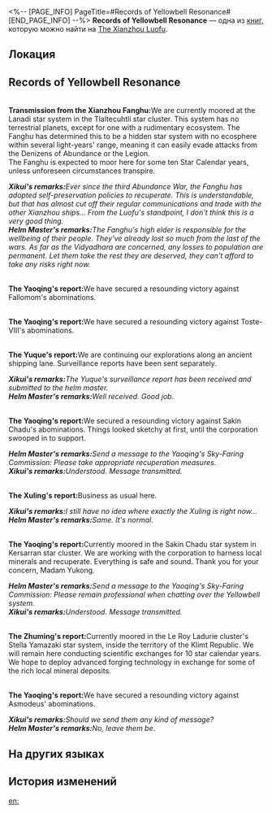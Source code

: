 <%-- [PAGE_INFO]
PageTitle=#Records of Yellowbell Resonance#
[END_PAGE_INFO] --%>
{{Дополнить}}
{{Книга Инфобокс
|id           = 193
|partIds      = 190414
|Название     = 
|Изображение  = Иконка Пергамент Сяньчжоу.png
|Мир          = The Xianzhou Luofu
|Томов        = 1
|Автор        = <!--нужно добавить-->
|Описание     = The Xianzhou Alliance fleet communicates with each other via the Yellowbell system. This is a record of resonances in year 8098 of the Star Calendar from the Xianzhou Luofu's Yellowbell system.
|Том1         = {{tx}}
|Источник1    = {{tx|Отсутствует источник}}
|Персонажи    = 
|Фракции      = 
}}
'''Records of Yellowbell Resonance''' — одна из [[Книги|книг]], которую можно найти на [[The Xianzhou Luofu]].

==Локация==
{{Отметка карты|<!--название карты-->|<!--id отметки-->}}

==Records of Yellowbell Resonance==
{{Размер|36|April, Year 8098 Star Calendar}}<br />
'''Transmission from the Xianzhou Fanghu: '''We are currently moored at the Lanadi star system in the Tlaltecuhtli star cluster. This system has no terrestrial planets, except for one with a rudimentary ecosystem. The Fanghu has determined this to be a hidden star system with no ecosphere within several light-years' range, meaning it can easily evade attacks from the Denizens of Abundance or the Legion.<br />
The Fanghu is expected to moor here for some ten Star Calendar years, unless unforeseen circumstances transpire.

'''''Xikui's remarks: '''Ever since the third Abundance War, the Fanghu has adopted self-preservation policies to recuperate. This is understandable, but that has almost cut off their regular communications and trade with the other Xianzhou ships... From the Luofu's standpoint, I don't think this is a very good thing.''<br />
'''''Helm Master's remarks: '''The Fanghu's high elder is responsible for the wellbeing of their people. They've already lost so much from the last of the wars. As far as the Vidyadhara are concerned, any losses to population are permanent. Let them take the rest they are deserved, they can't afford to take any risks right now.''

{{Размер|36|May, Year 8098 Star Calendar}}<br />
'''The Yaoqing's report: '''We have secured a resounding victory against Fallomom's abominations.

{{Размер|36|June, Year 8098 Star Calendar}}<br />
'''The Yaoqing's report: '''We have secured a resounding victory against Toste-VIII's abominations.

{{Размер|36|July, Year 8098 Star Calendar}}<br />
'''The Yuque's report: '''We are continuing our explorations along an ancient shipping lane. Surveillance reports have been sent separately.

'''''Xikui's remarks:'''The Yuque's surveillance report has been received and submitted to the helm master.''<br />
'''''Helm Master's remarks: '''Well received. Good job.''

{{Размер|36|October, Year 8098 Star Calendar}}<br />
'''The Yaoqing's report: '''We secured a resounding victory against Sakin Chadu's abominations. Things looked sketchy at first, until the corporation swooped in to support.

'''''Helm Master's remarks: '''Send a message to the Yaoqing's Sky-Faring Commission: Please take appropriate recuperation measures. ''<br />
'''''Xikui's remarks: '''Understood. Message transmitted.''

{{Размер|36|October, Year 8098 Star Calendar}}<br />
'''The Xuling's report: '''Business as usual here.

'''''Xikui's remarks: '''I still have no idea where exactly the Xuling is right now...''<br />
'''''Helm Master's remarks: '''Same. It's normal.''

{{Размер|36|November, Year 8098 Star Calendar}}<br />
'''The Yaoqing's report: '''Currently moored in the Sakin Chadu star system in Kersarran star cluster. We are working with the corporation to harness local minerals and recuperate. Everything is safe and sound. Thank you for your concern, Madam Yukong.

'''''Helm Master's remarks: '''Send a message to the Yaoqing's Sky-Faring Commission: Please remain professional when chatting over the Yellowbell system.''<br />
'''''Xikui's remarks: '''Understood. Message transmitted.''

{{Размер|36|November, Year 8098 Star Calendar}}<br />
'''The Zhuming's report: '''Currently moored in the Le Roy Ladurie cluster's Stella Yamazaki star system, inside the territory of the Klimt Republic. We will remain here conducting scientific exchanges for 10 star calendar years.<br />
We hope to deploy advanced forging technology in exchange for some of the rich local mineral deposits.

{{Размер|36|December, Year 8098 Star Calendar}}<br />
'''The Yaoqing's report: '''We have secured a resounding victory against Asmodeus' abominations.

'''''Xikui's remarks: '''Should we send them any kind of message?''<br />
'''''Helm Master's remarks: '''No, leave them be.''

==На других языках==
{{На других языках
|en   = Records of Yellowbell Resonance
|zhs  = 黄钟系统共鸣记录
|zht  = 黃鐘系統共鳴紀錄
|ja   = 黄鐘システム共鳴記録
|ko   = 황종 시스템 공명 기록
|es   = Registros de resonancia del sistema Campanamarilla
|fr   = Historiques de résonance de la Cloche Jaune
|ru   = Записи перезвона «Жёлтого колокола»
|th   = บันทึกการสะท้อนผ่านระบบระฆังทองคำ
|vi   = Ghi Chép Cộng Hưởng Hệ Thống Chuông Vàng
|de   = Aufzeichnungen von Gelbglockenresonanz
|id   = Catatan Resonansi Sistem Lonceng Kuning
|pt   = Registros da Ressonância do Sino Amarelo
}}

==История изменений==
{{История изменений|3.5}}

[[en:]]